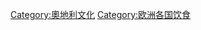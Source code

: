 {{Commons cat|Cuisine of Austria}}
{{catmore}}
[[Category:奧地利文化|Category:奧地利文化]]
[[Category:欧洲各国饮食|Category:欧洲各国饮食]]